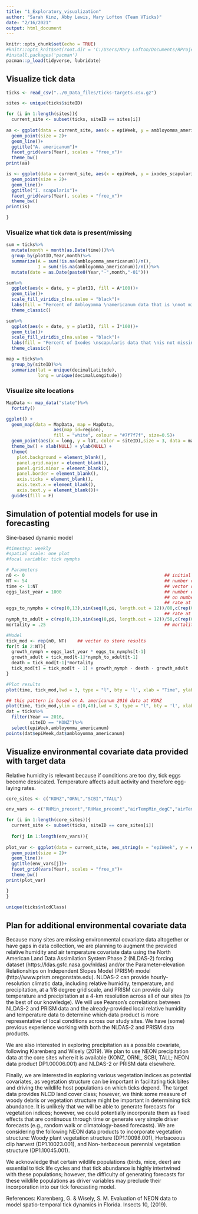 ```yaml
---
title: "1_Exploratory_visualization"
author: "Sarah Kinz, Abby Lewis, Mary Lofton (Team VTicks)"
date: "2/16/2021"
output: html_document
---
```


```r
knitr::opts_chunk$set(echo = TRUE)
#knitr::opts_knit$set(root.dir = 'C:/Users/Mary Lofton/Documents/RProjects/VTicks') (I changed the code below so this is not necessary and can be run on everyone's computer without changing)
#install.packages('pacman')
pacman::p_load(tidyverse, lubridate)
```

## Visualize tick data
```r
ticks <- read_csv("../0_Data_files/ticks-targets.csv.gz")

sites <- unique(ticks$siteID)

for (i in 1:length(sites)){
  current_site <- subset(ticks, siteID == sites[i])
  
aa <- ggplot(data = current_site, aes(x = epiWeek, y = ambloyomma_americanum, color = plotID, fill = plotID))+
  geom_point(size = 2)+
  geom_line()+
  ggtitle("A. americanum")+
  facet_grid(vars(Year), scales = "free_x")+
  theme_bw()
print(aa)

is <- ggplot(data = current_site, aes(x = epiWeek, y = ixodes_scapularis, color = plotID, fill = plotID))+
  geom_point(size = 2)+
  geom_line()+
  ggtitle("I. scapularis")+
  facet_grid(vars(Year), scales = "free_x")+
  theme_bw()
print(is)

}
```

### Visualize what tick data is present/missing
```r
sum = ticks%>%
  mutate(month = month(as.Date(time)))%>%
  group_by(plotID,Year,month)%>%
  summarize(A = sum(!is.na(ambloyomma_americanum))/n(),
            I = sum(!is.na(ambloyomma_americanum))/n())%>%
  mutate(date = as.Date(paste0(Year,"-",month,"-01")))

sum%>%
  ggplot(aes(x = date, y = plotID, fill = A*100))+
  geom_tile()+
  scale_fill_viridis_c(na.value = "black")+
  labs(fill = "Percent of Ambloyomma \namericanum data that is \nnot missing")+
  theme_classic()

sum%>%
  ggplot(aes(x = date, y = plotID, fill = I*100))+
  geom_tile()+
  scale_fill_viridis_c(na.value = "black")+
  labs(fill = "Percent of Ixodes \nscapularis data that \nis not missing")+
  theme_classic()

map = ticks%>%
  group_by(siteID)%>%
  summarize(lat = unique(decimalLatitude),
            long = unique(decimalLongitude))
```

### Visualize site locations
```r
MapData <- map_data("state")%>%
  fortify()

ggplot() +
  geom_map(data = MapData, map = MapData,
                  aes(map_id=region),
                  fill = "white", colour = "#7f7f7f", size=0.5)+
  geom_point(aes(x = long, y = lat, color = siteID),size = 3, data = map)+
  theme_bw() + xlab(NULL) + ylab(NULL) +
  theme(
    plot.background = element_blank(),
    panel.grid.major = element_blank(),
    panel.grid.minor = element_blank(),
    panel.border = element_blank(),
    axis.ticks = element_blank(),
    axis.text.x = element_blank(),
    axis.text.y = element_blank())+
  guides(fill = F)
```

## Simulation of potential models for use in forecasting

Sine-based dynamic model
```r
#timestep: weekly
#spatial scale: one plot
#focal variable: tick nymphs

# Parameters
n0 <- 0                                                     ## initial population size
NT <- 54                                                    ## number of time steps to simulate (one year)
time <- 1:NT                                                ## vector of times
eggs_last_year = 1000                                       ## number of eggs laid last year (will ultimately be dependent 
                                                            ## on number of adults last year and temperature)
                                                            ## rate at which eggs become nymphs (will ultimately be dependent on temperature)
eggs_to_nymphs = c(rep(0,13),sin(seq(0,pi, length.out = 12))/80,c(rep(0,28)))  # currently a sine function durring summer and zero otherwise
                                                            ## rate at which nymphs become adults (will ultimately be dependent on temeprature)
nymph_to_adult = c(rep(0,13),sin(seq(0,pi, length.out = 12))/50,c(rep(0,28))) 
mortality = .25                                             ## mortality rate

#Model
tick_mod <- rep(n0, NT)    ## vector to store results
for(t in 2:NT){
  growth_nymph = eggs_last_year * eggs_to_nymphs[t-1]
  growth_adult = tick_mod[t-1]*nymph_to_adult[t-1]
  death = tick_mod[t-1]*mortality
  tick_mod[t] = tick_mod[t - 1] + growth_nymph - death - growth_adult
}

#Plot results
plot(time, tick_mod,lwd = 3, type = "l", bty = 'l', xlab = "Time", ylab = "Population Size")

## this pattern is based on A. americanum 2016 data at KONZ
plot(time, tick_mod,ylim = c(0,40),lwd = 3, type = "l", bty = 'l', xlab = "Time", ylab = "Population Size")
dat = ticks%>%
  filter(Year == 2016,
         siteID == "KONZ")%>%
  select(epiWeek,ambloyomma_americanum)
points(dat$epiWeek,dat$ambloyomma_americanum)
```


## Visualize environmental covariate data provided with target data
Relative humidity is relevant because if conditions are too dry, tick eggs become dessicated.
Temperature affects adult activity and therefore egg-laying rates.

```r
core_sites <- c("KONZ","ORNL","SCBI","TALL")

env_vars <- c("RHMin_precent","RHMax_precent","airTempMin_degC","airTempMax_degC")

for (i in 1:length(core_sites)){
  current_site <- subset(ticks, siteID == core_sites[i])
  
  for(j in 1:length(env_vars)){
  
plot_var <- ggplot(data = current_site, aes_string(x = "epiWeek", y = env_vars[j], color = 'plotID', fill = 'plotID'))+
  geom_point(size = 2)+
  geom_line()+
  ggtitle(env_vars[j])+
  facet_grid(vars(Year), scales = "free_x")+
  theme_bw()
print(plot_var)

}
}

unique(ticks$nlcdClass)
```

## Plan for additional environmental covariate data
Because many sites are missing environmental covariate data altogether or have gaps in data collection, we are planning to augment the provided relative humidity and air temperature covariate data using the North American Land Data Assimilation System Phase 2 (NLDAS-2) forcing dataset (https://ldas.gsfc.nasa.gov/nldas) and/or the Parameter-elevation Relationships on Independent Slopes Model (PRISM) model (http://www.prism.oregonstate.edu). NLDAS-2 can provide hourly-resolution climatic data, including relative humidity, temperature, and precipitation, at a 1/8 degree grid scale, and PRISM can provide daily temperature and precipitation at a 4-km resolution across all of our sites (to the best of our knowledge). We will use Pearson's correlations between NLDAS-2 and PRISM data and the already-provided local relative humidity and temperature data to determine which data product is more representative of local conditions across our study sites. We have (some) previous experience working with both the NLDAS-2 and PRISM data products.

We are also interested in exploring precipitation as a possible covariate, following Klarenberg and Wisely (2019). We plan to use NEON precipitation data at the core sites where it is available (KONZ, ORNL, SCBI, TALL; NEON data product DP1.00006.001) and NLDAS-2 or PRISM data elsewhere.

Finally, we are interested in exploring various vegetation indices as potential covariates, as vegetation structure can be important in facilitating tick bites and driving the wildlife host populations on which ticks depend. The target data provides NLCD land cover class; however, we think some measure of woody debris or vegetation structure might be important in determining tick abundance. It is unlikely that we will be able to generate forecasts for vegetation indices; however, we could potentially incorporate them as fixed effects that are continuous through time or generate very simple driver forecasts (e.g., random walk or climatology-based forecasts). We are considering the following NEON data products to incorporate vegetation structure: Woody plant vegetation structure (DP1.10098.001), Herbaceous clip harvest (DP1.10023.001), and Non-herbaceous perennial vegetation structure (DP1.10045.001).

We acknowledge that certain wildlife populations (birds, mice, deer) are essential to tick life cycles and that tick abundance is highly intertwined with these populations; however, the difficulty of generating forecasts for these wildlife populations as driver variables may preclude their incorporation into our tick forecasting model.

References:
Klarenberg, G. & Wisely, S. M. Evaluation of NEON data to model spatio-temporal tick dynamics in Florida. Insects 10, (2019).
